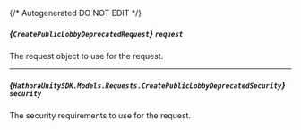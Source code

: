 {/* Autogenerated DO NOT EDIT  */}

##### *{`CreatePublicLobbyDeprecatedRequest`}* `request`
The request object to use for the request.

<Collapsible openLabel={Labels.showProperties} closeLabel={Labels.hideProperties}>
  <CreatePublicLobbyDeprecatedRequest />
</Collapsible>

---
##### *{`HathoraUnitySDK.Models.Requests.CreatePublicLobbyDeprecatedSecurity`}* `security`
The security requirements to use for the request.

<Collapsible openLabel={Labels.showProperties} closeLabel={Labels.hideProperties}>
  <CreatePublicLobbyDeprecatedSecurity />
</Collapsible>


